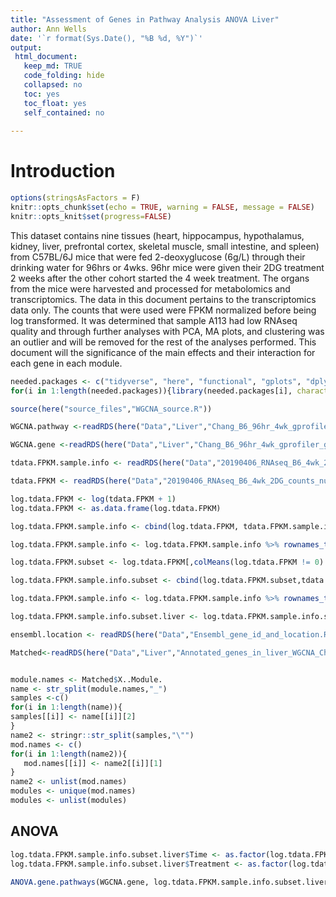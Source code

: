 ```yaml
---
title: "Assessment of Genes in Pathway Analysis ANOVA Liver"
author: Ann Wells
date: '`r format(Sys.Date(), "%B %d, %Y")`'
output:
 html_document:
   keep_md: TRUE
   code_folding: hide
   collapsed: no
   toc: yes
   toc_float: yes
   self_contained: no
   
---
```


<link rel="stylesheet" type="text/css" href="https://cdn.datatables.net/1.10.5/css/jquery.dataTables.min.css">
<script src="https://code.jquery.com/jquery-2.1.2.min.js"></script>
<script src="https://cdn.datatables.net/1.10.5/js/jquery.dataTables.min.js"></script>

<script type="text/javascript">
         $(document).ready(function() {
             $("table").DataTable();
         } );
</script>

# Introduction

```r
options(stringsAsFactors = F)
knitr::opts_chunk$set(echo = TRUE, warning = FALSE, message = FALSE)
knitr::opts_knit$set(progress=FALSE)

```

This dataset contains nine tissues (heart, hippocampus, hypothalamus, kidney, liver, prefrontal cortex, skeletal muscle, small intestine, and spleen) from C57BL/6J mice that were fed 2-deoxyglucose (6g/L) through their drinking water for 96hrs or 4wks. 96hr mice were given their 2DG treatment 2 weeks after the other cohort started the 4 week treatment. The organs from the mice were harvested and processed for metabolomics and transcriptomics. The data in this document pertains to the transcriptomics data only. The counts that were used were FPKM normalized before being log transformed. It was determined that sample A113 had low RNAseq quality and through further analyses with PCA, MA plots, and clustering was an outlier and will be removed for the rest of the analyses performed. This document will the significance of the main effects and their interaction for each gene in each module.

```r
needed.packages <- c("tidyverse", "here", "functional", "gplots", "dplyr", "GeneOverlap", "R.utils", "reshape2","magrittr","data.table", "RColorBrewer","preprocessCore", "ARTool","emmeans", "phia", "gprofiler2","rlist", "plotly","kableExtra","foreach","doParallel","doFuture","downloadthis")
for(i in 1:length(needed.packages)){library(needed.packages[i], character.only = TRUE)}

source(here("source_files","WGCNA_source.R"))
```

```r
WGCNA.pathway <-readRDS(here("Data","Liver","Chang_B6_96hr_4wk_gprofiler_pathway_annotation_list_liver_WGCNA.RData"))

WGCNA.gene <-readRDS(here("Data","Liver","Chang_B6_96hr_4wk_gprofiler_gene_annotation_list_liver_WGCNA.RData"))

tdata.FPKM.sample.info <- readRDS(here("Data","20190406_RNAseq_B6_4wk_2DG_counts_phenotypes.RData"))

tdata.FPKM <- readRDS(here("Data","20190406_RNAseq_B6_4wk_2DG_counts_numeric.RData"))

log.tdata.FPKM <- log(tdata.FPKM + 1)
log.tdata.FPKM <- as.data.frame(log.tdata.FPKM)

log.tdata.FPKM.sample.info <- cbind(log.tdata.FPKM, tdata.FPKM.sample.info[,27238:27240])  

log.tdata.FPKM.sample.info <- log.tdata.FPKM.sample.info %>% rownames_to_column() %>% filter(rowname != "A113") %>% column_to_rownames()

log.tdata.FPKM.subset <- log.tdata.FPKM[,colMeans(log.tdata.FPKM != 0) > 0.5] 

log.tdata.FPKM.sample.info.subset <- cbind(log.tdata.FPKM.subset,tdata.FPKM.sample.info[,27238:27240])  

log.tdata.FPKM.sample.info <- log.tdata.FPKM.sample.info %>% rownames_to_column() %>% filter(rowname != "A113") %>% column_to_rownames()

log.tdata.FPKM.sample.info.subset.liver <- log.tdata.FPKM.sample.info.subset %>% rownames_to_column() %>% filter(Tissue == "Liver") %>% column_to_rownames()

ensembl.location <- readRDS(here("Data","Ensembl_gene_id_and_location.RData"))

Matched<-readRDS(here("Data","Liver","Annotated_genes_in_liver_WGCNA_Chang_B6_96hr_4wk.RData"))


module.names <- Matched$X..Module.
name <- str_split(module.names,"_")
samples <-c()
for(i in 1:length(name)){
samples[[i]] <- name[[i]][2]
}  
name2 <- stringr::str_split(samples,"\"")
mod.names <- c()
for(i in 1:length(name2)){
   mod.names[[i]] <- name2[[i]][1]
}
name2 <- unlist(mod.names)
modules <- unique(mod.names)
modules <- unlist(modules)
```

## ANOVA {.tabset .tabset-fade .tabset-pills}
```r
log.tdata.FPKM.sample.info.subset.liver$Time <- as.factor(log.tdata.FPKM.sample.info.subset.liver$Time)
log.tdata.FPKM.sample.info.subset.liver$Treatment <- as.factor(log.tdata.FPKM.sample.info.subset.liver$Treatment)

ANOVA.gene.pathways(WGCNA.gene, log.tdata.FPKM.sample.info.subset.liver)
```
